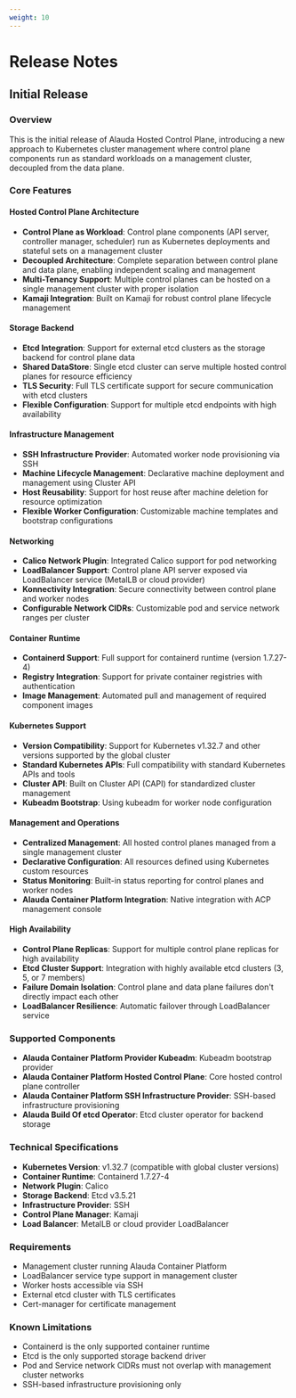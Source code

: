 ```yaml
---
weight: 10
---
```


# Release Notes

## Initial Release

### Overview

This is the initial release of Alauda Hosted Control Plane, introducing a new approach to Kubernetes cluster management where control plane components run as standard workloads on a management cluster, decoupled from the data plane.

### Core Features

#### Hosted Control Plane Architecture

- **Control Plane as Workload**: Control plane components (API server, controller manager, scheduler) run as Kubernetes deployments and stateful sets on a management cluster
- **Decoupled Architecture**: Complete separation between control plane and data plane, enabling independent scaling and management
- **Multi-Tenancy Support**: Multiple control planes can be hosted on a single management cluster with proper isolation
- **Kamaji Integration**: Built on Kamaji for robust control plane lifecycle management

#### Storage Backend

- **Etcd Integration**: Support for external etcd clusters as the storage backend for control plane data
- **Shared DataStore**: Single etcd cluster can serve multiple hosted control planes for resource efficiency
- **TLS Security**: Full TLS certificate support for secure communication with etcd clusters
- **Flexible Configuration**: Support for multiple etcd endpoints with high availability

#### Infrastructure Management

- **SSH Infrastructure Provider**: Automated worker node provisioning via SSH
- **Machine Lifecycle Management**: Declarative machine deployment and management using Cluster API
- **Host Reusability**: Support for host reuse after machine deletion for resource optimization
- **Flexible Worker Configuration**: Customizable machine templates and bootstrap configurations

#### Networking

- **Calico Network Plugin**: Integrated Calico support for pod networking
- **LoadBalancer Support**: Control plane API server exposed via LoadBalancer service (MetalLB or cloud provider)
- **Konnectivity Integration**: Secure connectivity between control plane and worker nodes
- **Configurable Network CIDRs**: Customizable pod and service network ranges per cluster

#### Container Runtime

- **Containerd Support**: Full support for containerd runtime (version 1.7.27-4)
- **Registry Integration**: Support for private container registries with authentication
- **Image Management**: Automated pull and management of required component images

#### Kubernetes Support

- **Version Compatibility**: Support for Kubernetes v1.32.7 and other versions supported by the global cluster
- **Standard Kubernetes APIs**: Full compatibility with standard Kubernetes APIs and tools
- **Cluster API**: Built on Cluster API (CAPI) for standardized cluster management
- **Kubeadm Bootstrap**: Using kubeadm for worker node configuration

#### Management and Operations

- **Centralized Management**: All hosted control planes managed from a single management cluster
- **Declarative Configuration**: All resources defined using Kubernetes custom resources
- **Status Monitoring**: Built-in status reporting for control planes and worker nodes
- **Alauda Container Platform Integration**: Native integration with ACP management console

#### High Availability

- **Control Plane Replicas**: Support for multiple control plane replicas for high availability
- **Etcd Cluster Support**: Integration with highly available etcd clusters (3, 5, or 7 members)
- **Failure Domain Isolation**: Control plane and data plane failures don't directly impact each other
- **LoadBalancer Resilience**: Automatic failover through LoadBalancer service

### Supported Components

- **Alauda Container Platform Provider Kubeadm**: Kubeadm bootstrap provider
- **Alauda Container Platform Hosted Control Plane**: Core hosted control plane controller
- **Alauda Container Platform SSH Infrastructure Provider**: SSH-based infrastructure provisioning
- **Alauda Build Of etcd Operator**: Etcd cluster operator for backend storage

### Technical Specifications

- **Kubernetes Version**: v1.32.7 (compatible with global cluster versions)
- **Container Runtime**: Containerd 1.7.27-4
- **Network Plugin**: Calico
- **Storage Backend**: Etcd v3.5.21
- **Infrastructure Provider**: SSH
- **Control Plane Manager**: Kamaji
- **Load Balancer**: MetalLB or cloud provider LoadBalancer

### Requirements

- Management cluster running Alauda Container Platform
- LoadBalancer service type support in management cluster
- Worker hosts accessible via SSH
- External etcd cluster with TLS certificates
- Cert-manager for certificate management

### Known Limitations

- Containerd is the only supported container runtime
- Etcd is the only supported storage backend driver
- Pod and Service network CIDRs must not overlap with management cluster networks
- SSH-based infrastructure provisioning only

